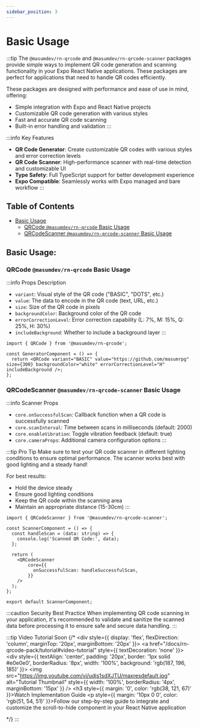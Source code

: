 ```yaml
---
sidebar_position: 3
---
```


# Basic Usage

:::tip
The `@masumdev/rn-qrcode` and `@masumdev/rn-qrcode-scanner` packages provide simple ways to implement QR code generation and scanning functionality in your Expo React Native applications. These packages are perfect for applications that need to handle QR codes efficiently.

These packages are designed with performance and ease of use in mind, offering:
- Simple integration with Expo and React Native projects
- Customizable QR code generation with various styles
- Fast and accurate QR code scanning
- Built-in error handling and validation
:::

:::info Key Features
- **QR Code Generator**: Create customizable QR codes with various styles and error correction levels
- **QR Code Scanner**: High-performance scanner with real-time detection and customizable UI
- **Type Safety**: Full TypeScript support for better development experience
- **Expo Compatible**: Seamlessly works with Expo managed and bare workflow
:::



## Table of Contents
- [Basic Usage](#basic-usage)
  - [QRCode `@masumdev/rn-qrcode` Basic Usage](#qrcode-rn-qrcode-basic-usage)
  - [QRCodeScanner `@masumdev/rn-qrcode-scanner` Basic Usage](#qrcodescanner-rn-qrcode-scanner-basic-usage)

## Basic Usage:

### QRCode `@masumdev/rn-qrcode` Basic Usage

:::info Props Description
- `variant`: Visual style of the QR code ("BASIC", "DOTS", etc.)
- `value`: The data to encode in the QR code (text, URL, etc.)
- `size`: Size of the QR code in pixels
- `backgroundColor`: Background color of the QR code
- `errorCorrectionLevel`: Error correction capability (L: 7%, M: 15%, Q: 25%, H: 30%)
- `includeBackground`: Whether to include a background layer
:::

```tsx
import { QRCode } from '@masumdev/rn-qrcode';

const GeneratorComponent = () => {
  return <QRCode variant="BASIC" value="https://github.com/masumrpg" size={300} backgroundColor="white" errorCorrectionLevel="H" includeBackground />;
};
```

### QRCodeScanner `@masumdev/rn-qrcode-scanner` Basic Usage

:::info Scanner Props
- `core.onSuccessfulScan`: Callback function when a QR code is successfully scanned
- `core.scanInterval`: Time between scans in milliseconds (default: 2000)
- `core.enableVibration`: Toggle vibration feedback (default: true)
- `core.cameraProps`: Additional camera configuration options
:::

:::tip Pro Tip
Make sure to test your QR code scanner in different lighting conditions to ensure optimal performance. The scanner works best with good lighting and a steady hand!

For best results:
- Hold the device steady
- Ensure good lighting conditions
- Keep the QR code within the scanning area
- Maintain an appropriate distance (15-30cm)
:::
```tsx
import { QRCodeScanner } from '@masumdev/rn-qrcode-scanner';

const ScannerComponent = () => {
  const handleScan = (data: string) => {
    console.log('Scanned QR Code:', data);
  };

  return (
    <QRCodeScanner
        core={{
          onSuccessfulScan: handleSuccessfulScan,
        }}
    />
  );
};

export default ScannerComponent;
```

:::caution Security Best Practice
When implementing QR code scanning in your application, it's recommended to validate and sanitize the scanned data before processing it to ensure safe and secure data handling.
:::


:::tip Video Tutorial
Soon
{/* <div style={{ display: 'flex', flexDirection: 'column', marginTop: '20px', marginBottom: '20px' }}>
  <a href="/docs/rn-qrcode-pack/tutorial#video-tutorial" style={{ textDecoration: 'none' }}>
    <div style={{ textAlign: 'center', padding: '20px', border: '1px solid #e0e0e0', borderRadius: '8px', width: '100%', background: 'rgb(187, 196, 185)' }}>
      <img src="https://img.youtube.com/vi/udjs1sdXJTU/maxresdefault.jpg" alt="Tutorial Thumbnail" style={{ width: '100%', borderRadius: '4px', marginBottom: '15px' }} />
      <h3 style={{ margin: '0', color: 'rgb(38, 121, 67)' }}>Watch Implementation Guide</h3>
      <p style={{ margin: '10px 0 0', color: 'rgb(51, 54, 51)' }}>Follow our step-by-step guide to integrate and customize the scroll-to-hide component in your React Native application</p>
    </div>
  </a>
</div> */}
:::